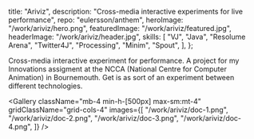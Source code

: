   title: "Ariviz",
  description: "Cross-media interactive experiments for live performance",
  repo: "eulersson/anthem",
  heroImage: "/work/ariviz/hero.png",
  featuredImage: "/work/ariviz/featured.jpg",
  headerImage: "/work/ariviz/header.jpg",
  skills: [
    "VJ",
    "Java",
    "Resolume Arena",
    "Twitter4J",
    "Processing",
    "Minim",
    "Spout",
  ],
};

Cross-media interactive experiment for performance. A project for my Innovations
assigment at the NCCA (National Centre for Computer Animation) in Bournemouth.
Get is as sort of an experiment between different technologies.

<Gallery
  className="mb-4 min-h-[500px] max-sm:mt-4"
  gridClassName="grid-cols-4"
  images={[
    "/work/ariviz/doc-1.png",
    "/work/ariviz/doc-2.png",
    "/work/ariviz/doc-3.png",
    "/work/ariviz/doc-4.png",
  ]}
/>
